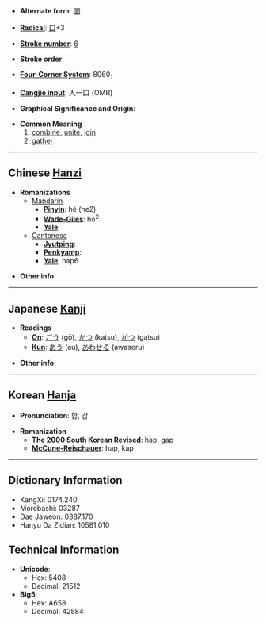 * '''Alternate form''': [[閤]]

* '''[[Wiktionary:Chinese radical index| Radical]]''': [[Wiktionary:Chinese radical index 口|口]]+3

* '''[[Wiktionary:Chinese total strokes index|Stroke number]]''': [[Wiktionary:Chinese total strokes index 6|6]]

* '''Stroke order''': 

* '''[[Wiktionary:Chinese four corner index|Four-Corner System]]''': 8060<sub>1</sub>

* '''[[Wiktionary:Chinese Cangjie index|Cangjie input]]''': 人一口 (OMR)

* '''Graphical Significance and Origin''': 

* '''Common Meaning'''
*#[[combine]], [[unite]], [[join]]
*# [[gather]]


----

== Chinese [[Hanzi]] ==

* '''Romanizations'''
** [[Mandarin]]
*** '''[[Pinyin]]''': hé (he2)
*** '''[[Wade-Giles]]''': ho<sup>2</sup>
*** '''[[Yale]]''': 
**[[Cantonese]]
***'''[[Jyutping]]''':
***'''[[Penkyamp]]''': 
***'''[[Yale]]''': hap6

* '''Other info''': 

----

== Japanese [[Kanji]] ==

* '''Readings'''
** '''[[On]]''': [[ごう]] (gō), [[かつ]] (katsu), [[がつ]] (gatsu)
** '''[[Kun]]''': [[あう]] (au), [[あわせる]] (awaseru)

* '''Other info''':  

----

== Korean [[Hanja]] ==

* '''Pronunciation''': 합, 갑

* '''Romanization'''
** '''[[The 2000 South Korean Revised Romanization|The 2000 South Korean Revised]]''': hap, gap
** '''[[McCune-Reischauer]]''': hap, kap

----

== Dictionary Information ==

* KangXi: 0174.240
* Morobashi: 03287
* Dae Jaweon: 0387.170
* Hanyu Da Zidian: 10581.010

== Technical Information ==

* '''Unicode''':
** Hex: 5408
** Decimal: 21512
* '''Big5''':
** Hex: A658
** Decimal: 42584